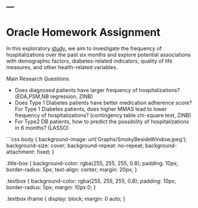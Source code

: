 
---
---
<div class="title-box">
  <h1>Oracle Homework Assignment </h1>
</div>

<div class="textbox">
  <p>In this exploratory <a href="report.html">study</a>, we aim to investigate the frequency of hospitalizations over the past six months and explore potential associations with demographic factors, diabetes-related indicators, quality of life measures, and other health-related variables.</p>

  <p>Main Research Questions:</p>
  <ul>
    <li>Does diagnosed patients have larger frequency of hospitalizations?(EDA,PSM,NB regression, ZINB)</li>
    <li>Does Type 1 Diabetes patients have better medication adherence score? For Type 1 Diabetes patients, does higher MMAS lead to lower frequency of hospitalizations? (contingency table chi-square test, ZINB) </li>
    <li>For Type2 DB patients, how to predict the possibility of hospitalizations in 6 months? (LASSO)</li>
  
  </ul>


</div>

```css
body {
  background-image: url('Graphs/SmokyBesideWindow.jpeg');
  background-size: cover; 
  background-repeat: no-repeat;
  background-attachment: fixed; 
}

.title-box {
  background-color: rgba(255, 255, 255, 0.8);
  padding: 10px;
  border-radius: 5px;
  text-align: center;
  margin: 20px;
}

.textbox {
  background-color: rgba(255, 255, 255, 0.8);
  padding: 10px;
  border-radius: 5px;
  margin: 10px 0;
}

.textbox iframe {
  display: block;
  margin: 0 auto;
}